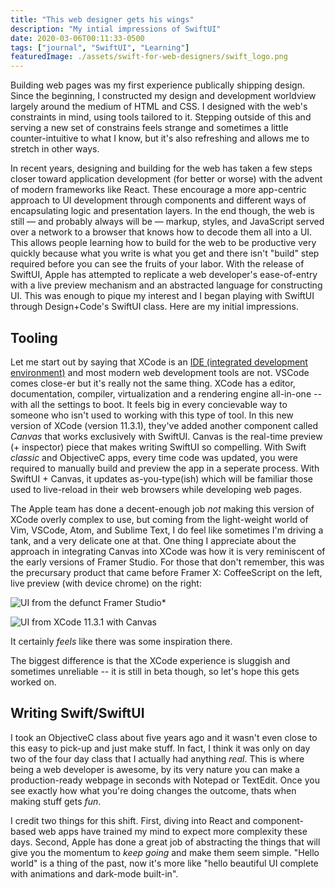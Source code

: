 ```yaml
---
title: "This web designer gets his wings"
description: "My intial impressions of SwiftUI"
date: 2020-03-06T00:11:33-0500
tags: ["journal", "SwiftUI", "Learning"]
featuredImage: ./assets/swift-for-web-designers/swift_logo.png
---
```



Building web pages was my first experience publically shipping design. Since the beginning, I constructed my design and development worldview largely around the medium of HTML and CSS. I designed with the web's constraints in mind, using tools tailored to it. Stepping outside of this and serving a new set of constrains feels strange and sometimes a little counter-intuitive to what I know, but it's also refreshing and allows me to stretch in other ways.

In recent years, designing and building for the web has taken a few steps closer toward application development (for better or worse) with the advent of modern frameworks like React. These encourage a more app-centric approach to UI development through components and different ways of encapsulating logic and presentation layers. In the end though, the web is still — and probably always will be — markup, styles, and JavaScript served over a network to a browser that knows how to decode them all into a UI. This allows people learning how to build for the web to be productive very quickly because what you write is what you get and there isn't "build" step required before you can see the fruits of your labor. With the release of SwiftUI, Apple has attempted to replicate a web developer's ease-of-entry with a live preview mechanism and an abstracted language for constructing UI. This was enough to pique my interest and I began playing with SwiftUI through Design+Code's SwiftUI class. Here are my initial impressions.


## Tooling

Let me start out by saying that XCode is an [IDE (integrated development environment)](https://en.wikipedia.org/wiki/Integrated_development_environment) and most modern web development tools are not. VSCode comes close-er but it's really not the same thing. XCode has a editor, documentation, compiler, virtualization and a rendering engine all-in-one -- with all the settings to boot. It feels big in every concievable way to someone who isn't used to working with this type of tool. In this new version of XCode (version 11.3.1), they've added another component called _Canvas_ that works exclusively with SwiftUI. Canvas is the real-time preview (+ inspector) piece that makes writing SwiftUI so compelling. With Swift _classic_ and ObjectiveC apps, every time code was updated, you were required to manually build and preview the app in a seperate process. With SwiftUI + Canvas, it updates as-you-type(ish) which will be familiar those used to live-reload in their web browsers while developing web pages.

The Apple team has done a decent-enough job _not_ making this version of XCode overly complex to use, but coming from the light-weight world of Vim, VSCode, Atom, and Sublime Text, I do feel like sometimes I'm driving a tank, and a very delicate one at that. One thing I appreciate about the approach in integrating Canvas into XCode was how it is very reminiscent of the early versions of Framer Studio. For those that don't remember, this was the precursary product that came before Framer X: CoffeeScript on the left, live preview (with device chrome) on the right:

<BigImage>

![UI from the defunct Framer Studio*](./assets/swift-for-web-designers/framer.png)

</BigImage>

<BigImage>

![UI from XCode 11.3.1 with Canvas](./assets/swift-for-web-designers/swift-ui.png)

</BigImage>

It certainly _feels_ like there was some inspiration there.

The biggest difference is that the XCode experience is sluggish and sometimes unreliable -- it is still in beta though, so let's hope this gets worked on.

## Writing Swift/SwiftUI

I took an ObjectiveC class about five years ago and it wasn't even close to this easy to pick-up and just make stuff. In fact, I think it was only on day two of the four day class that I actually had anything _real_. This is where being a web developer is awesome, by its very nature you can make a production-ready webpage in seconds with Notepad or TextEdit. Once you see exactly how what you're doing changes the outcome, thats when making stuff gets _fun_.

I credit two things for this shift. First, diving into React and component-based web apps have trained my mind to expect more complexity these days. Second, Apple has done a great job of abstracting the things that will give you the momentum to _keep going_ and make them seem simple. "Hello world" is a thing of the past, now it's more like "hello beautiful UI complete with animations and dark-mode built-in".

